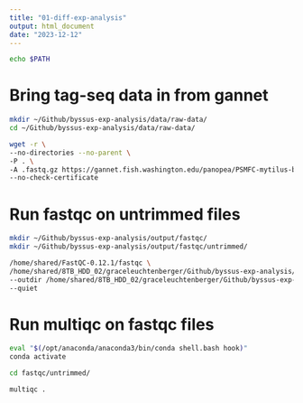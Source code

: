 ```yaml
---
title: "01-diff-exp-analysis"
output: html_document
date: "2023-12-12"
---
```


```bash
echo $PATH
```

# Bring tag-seq data in from gannet
```bash
mkdir ~/Github/byssus-exp-analysis/data/raw-data/
cd ~/Github/byssus-exp-analysis/data/raw-data/

wget -r \
--no-directories --no-parent \
-P . \
-A .fastq.gz https://gannet.fish.washington.edu/panopea/PSMFC-mytilus-byssus-pilot/20220405-tagseq/ \
--no-check-certificate
```

# Run fastqc on untrimmed files
```bash
mkdir ~/Github/byssus-exp-analysis/output/fastqc/
mkdir ~/Github/byssus-exp-analysis/output/fastqc/untrimmed/

/home/shared/FastQC-0.12.1/fastqc \
/home/shared/8TB_HDD_02/graceleuchtenberger/Github/byssus-exp-analysis/data/raw-data/*.fastq.gz \
--outdir /home/shared/8TB_HDD_02/graceleuchtenberger/Github/byssus-exp-analysis/output/fastqc/untrimmed/ \
--quiet

```

# Run multiqc on fastqc files
```bash

eval "$(/opt/anaconda/anaconda3/bin/conda shell.bash hook)"
conda activate

cd fastqc/untrimmed/

multiqc .

```
